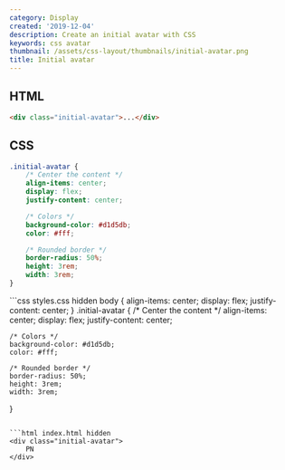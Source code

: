 ```yaml
---
category: Display
created: '2019-12-04'
description: Create an initial avatar with CSS
keywords: css avatar
thumbnail: /assets/css-layout/thumbnails/initial-avatar.png
title: Initial avatar
---
```


## HTML

```html index.html
<div class="initial-avatar">...</div>
```

## CSS

```css styles.css
.initial-avatar {
    /* Center the content */
    align-items: center;
    display: flex;
    justify-content: center;

    /* Colors */
    background-color: #d1d5db;
    color: #fff;

    /* Rounded border */
    border-radius: 50%;
    height: 3rem;
    width: 3rem;
}
```

<Playground>
```css styles.css hidden
body {
    align-items: center;
    display: flex;
    justify-content: center;
}
.initial-avatar {
    /* Center the content */
    align-items: center;
    display: flex;
    justify-content: center;

    /* Colors */
    background-color: #d1d5db;
    color: #fff;

    /* Rounded border */
    border-radius: 50%;
    height: 3rem;
    width: 3rem;
}
```

```html index.html hidden
<div class="initial-avatar">
    PN
</div>
```
</Playground>
